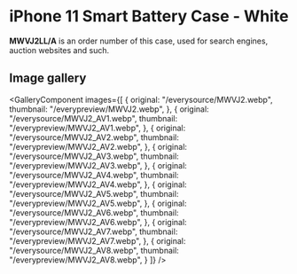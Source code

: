 
# iPhone 11 Smart Battery Case - White

<Callout type='info' emoji='👉🏻'>**MWVJ2LL/A** is an order number of this case, used for search engines, auction websites and such.</Callout>

## Image gallery

<GalleryComponent
    images={[
      {
        original: "/everysource/MWVJ2.webp",
        thumbnail: "/everypreview/MWVJ2.webp",
      },
      {
        original: "/everysource/MWVJ2_AV1.webp",
        thumbnail: "/everypreview/MWVJ2_AV1.webp",
      },
      {
        original: "/everysource/MWVJ2_AV2.webp",
        thumbnail: "/everypreview/MWVJ2_AV2.webp",
      },
      {
        original: "/everysource/MWVJ2_AV3.webp",
        thumbnail: "/everypreview/MWVJ2_AV3.webp",
      },
      {
        original: "/everysource/MWVJ2_AV4.webp",
        thumbnail: "/everypreview/MWVJ2_AV4.webp",
      },
      {
        original: "/everysource/MWVJ2_AV5.webp",
        thumbnail: "/everypreview/MWVJ2_AV5.webp",
      },
      {
        original: "/everysource/MWVJ2_AV6.webp",
        thumbnail: "/everypreview/MWVJ2_AV6.webp",
      },
      {
        original: "/everysource/MWVJ2_AV7.webp",
        thumbnail: "/everypreview/MWVJ2_AV7.webp",
      },
      {
        original: "/everysource/MWVJ2_AV8.webp",
        thumbnail: "/everypreview/MWVJ2_AV8.webp",
      }
    ]}
  />
